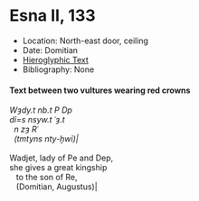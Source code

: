 # Esna II, 133 {-}



- Location: North-east door, ceiling
- Date: Domitian
- [Hieroglyphic Text](https://www.ifao.egnet.net/uploads/publications/enligne/Temples-Esna002.pdf#page=316){target="_blank"}
- Bibliography: None

<style>
  .col2 {
    columns: 2 300px;         /* number of columns and width in pixels*/
    -webkit-columns: 2 300px; /* chrome, safari */
    -moz-columns: 2 300px;    /* firefox */
    -webkit-column-break-inside: avoid;
    -page-break-inside: avoid;
    -break-inside: avoid;
  }

</style>

#### Text between two vultures wearing red crowns {-}

<div class="col2">

| *Wȝdy.t nb.t P Dp  *
| *dỉ=s nsyw.t ʿȝ.t   *
|   *n zȝ Rʿ  *
|   *(tmtyns nty-ḫwỉ)|  *
|
| Wadjet, lady of Pe and Dep,
| she gives a great kingship 
|    to the son of Re,
|    (Domitian, Augustus)|
  
  
</div>